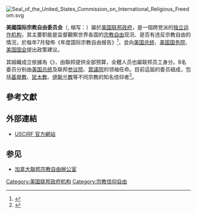 [[File:Seal_of_the_United_States_Commission_on_International_Religious_Freedom.svg|right]]
{{權利}}

'''美國国际宗教自由委员会'''（{{lang-en|'''United States Commission on International Religious Freedom'''}}, 缩写：{{lang|en|'''USCIRF'''}}）屬於[[美国联邦政府|美国联邦政府]]，是一個跨党派的[[美國政府獨立機構|独立运作机构]]，其主要职能是监督觀察世界各国的[[宗教自由|宗教自由]]现况、是否有违反宗教自由的情況，於每年7月發佈《年度国际宗教自由报告》<ref>{{cite news |editor = 张筠青(编译) |title = 美国：中国宗教自由明显恶化 |url = http://www.dw.de/美国中国宗教自由明显恶化/a-16133058 |publisher =[[德國之聲|德國之聲]]引用[[法新社|法新社]]AFP |date=2012-07-31}}</ref>，並向[[美国总统|美国总统]]、[[美国国务院|美国国务院]]、[[美国国会|美国国会]]提出政策建议。

其組織成立依據為《{{link-en|1998年国际宗教自由法案|International Religious Freedom Act of 1998}}》，由聯邦提供全部预算，全體人员也屬联邦员工身分。8名委员分别由[[美国总统|美国总统]]及联邦[[美國參議院|参议院]]、[[美國眾議院|眾議院]]的领袖任命。目前這屆的委员組成，包括[[基督教|基督教]]、[[犹太教|犹太教]]、[[伊斯兰教|伊斯兰教]]等不同宗教的知名信仰者<ref>{{cite news |author=刘新 |title = 美国际宗教自由委员会敦促停止迫害法轮功 |url = http://www.dw.de/美国际宗教自由委员会敦促停止迫害法轮功/a-16981775 |publisher = [[德國之聲|德國之聲]] DW.DE |date=2013-07-29}}</ref>。

== 參考文獻 ==
{{Reflist|2}}

== 外部連結 ==
{{Commons category|United States Commission on International Religious Freedom}}
* [http://www.uscirf.gov/ USCIRF 官方網站]

== 参见 ==
* [[加拿大聯邦宗教自由辦公室|加拿大聯邦宗教自由辦公室]]

[[Category:美国联邦政府机构|Category:美国联邦政府机构]]
[[Category:宗教信仰自由|Category:宗教信仰自由]]